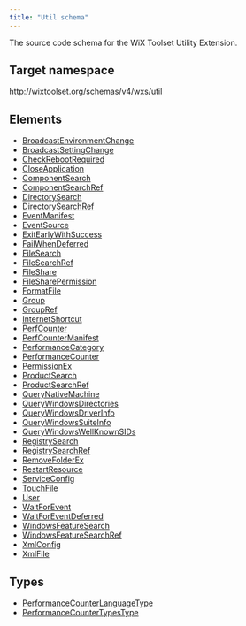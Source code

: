 ```yaml
---
title: "Util schema"
---
```


The source code schema for the WiX Toolset Utility Extension.

## Target namespace

http&#58;//wixtoolset.org/schemas/v4/wxs/util

## Elements

- [BroadcastEnvironmentChange](../broadcastenvironmentchange)
- [BroadcastSettingChange](../broadcastsettingchange)
- [CheckRebootRequired](../checkrebootrequired)
- [CloseApplication](../closeapplication)
- [ComponentSearch](../componentsearch)
- [ComponentSearchRef](../componentsearchref)
- [DirectorySearch](../directorysearch)
- [DirectorySearchRef](../directorysearchref)
- [EventManifest](../eventmanifest)
- [EventSource](../eventsource)
- [ExitEarlyWithSuccess](../exitearlywithsuccess)
- [FailWhenDeferred](../failwhendeferred)
- [FileSearch](../filesearch)
- [FileSearchRef](../filesearchref)
- [FileShare](../fileshare)
- [FileSharePermission](../filesharepermission)
- [FormatFile](../formatfile)
- [Group](../group)
- [GroupRef](../groupref)
- [InternetShortcut](../internetshortcut)
- [PerfCounter](../perfcounter)
- [PerfCounterManifest](../perfcountermanifest)
- [PerformanceCategory](../performancecategory)
- [PerformanceCounter](../performancecounter)
- [PermissionEx](../permissionex)
- [ProductSearch](../productsearch)
- [ProductSearchRef](../productsearchref)
- [QueryNativeMachine](../querynativemachine)
- [QueryWindowsDirectories](../querywindowsdirectories)
- [QueryWindowsDriverInfo](../querywindowsdriverinfo)
- [QueryWindowsSuiteInfo](../querywindowssuiteinfo)
- [QueryWindowsWellKnownSIDs](../querywindowswellknownsids)
- [RegistrySearch](../registrysearch)
- [RegistrySearchRef](../registrysearchref)
- [RemoveFolderEx](../removefolderex)
- [RestartResource](../restartresource)
- [ServiceConfig](../serviceconfig)
- [TouchFile](../touchfile)
- [User](../user)
- [WaitForEvent](../waitforevent)
- [WaitForEventDeferred](../waitforeventdeferred)
- [WindowsFeatureSearch](../windowsfeaturesearch)
- [WindowsFeatureSearchRef](../windowsfeaturesearchref)
- [XmlConfig](../xmlconfig)
- [XmlFile](../xmlfile)

## Types

- [PerformanceCounterLanguageType](../performancecounterlanguagetype)
- [PerformanceCounterTypesType](../performancecountertypestype)
